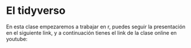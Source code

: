 # El tidyverso {#tidy}

En esta clase empezaremos a trabajar en r, puedes seguir la presentación en el siguiente link, y a continuación tienes el link de la clase online en youtube: